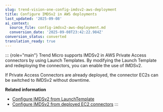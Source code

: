 ```yaml
---
slug: trend-vision-one-config-imdsv2-aws-deployment
title: Configure IMDSv2 in AWS deployments
last_updated: '2025-09-08'
ai_context:
  source_file: config-imdsv2-aws-deployment.md
  conversion_date: '2025-09-08T23:42:22.984Z'
conversion_status: converted
translation_ready: true
---
```


::: {role="main"}
Trend Micro supports IMDSv2 in AWS Private Access connectors by using Launch Templates. By modifying the Launch Template and redeploying the connectors, you can enable the use of IMDSv2.

If Private Access Connectors are already deployed, the connector EC2s can be switched to IMDSv2 without downtime.

**Related information**

- [Configure IMDSv2 from LaunchTemplate](config-imdsv2-launchtemplate.mdx)
- [Configure IMDSv2 from deployed EC2 connectors](config-imdsv2-ec2-connectors.mdx)
:::
